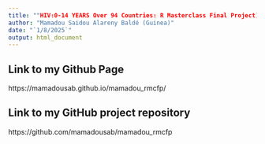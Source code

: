 ```yaml
---
title: ""HIV:0-14 YEARS Over 94 Countries: R Masterclass Final Project)"
author: "Mamadou Saidou Alareny Baldé (Guinea)"
date: "`1/8/2025`"
output: html_document
---
```


## Link to my Github Page

https://mamadousab.github.io/mamadou_rmcfp/


## Link to my GitHub project repository

https://github.com/mamadousab/mamadou_rmcfp